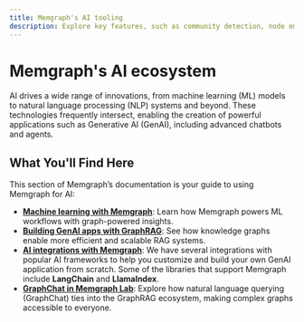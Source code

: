 ```yaml
---
title: Memgraph's AI tooling
description: Explore key features, such as community detection, node embeddings, and graph neural networks, alongside integrations with popular AI libraries like LangChain and LlamaIndex, to create powerful, data-driven GenAI solutions.
---
```



# Memgraph's AI ecosystem

AI drives a wide range of innovations, from machine learning (ML) models to
natural language processing (NLP) systems and beyond. These technologies
frequently intersect, enabling the creation of powerful applications such as
Generative AI (GenAI), including advanced chatbots and agents.

## What You'll Find Here

This section of Memgraph’s documentation is your guide to using Memgraph for AI:

- [**Machine learning with Memgraph**](/ai-ecosystem/machine-learning): Learn how Memgraph powers ML workflows
  with graph-powered insights.
- [**Building GenAI apps with GraphRAG**](/ai-ecosystem/graph-rag): See how knowledge graphs enable more
  efficient and scalable RAG systems.
- [**AI integrations with Memgraph**](/ai-ecosystem/integrations): We have several integrations with popular
  AI frameworks to help you customize and build your own GenAI application from
  scratch. Some of the libraries that support Memgraph
  include **LangChain** and **LlamaIndex**.
- [**GraphChat in Memgraph Lab**](/ai-ecosystem/graphchat): Explore how natural language querying
  (GraphChat) ties into the GraphRAG ecosystem, making complex graphs accessible
  to everyone.

<CommunityLinks/>